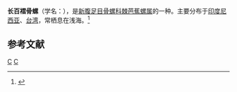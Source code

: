 {{Speciesbox
| taxon = Naquetia triquetra
| binomial_authority = (Born, 1778)
}}
'''长百褶骨螺'''（学名：''{{lang|la|Naquetia triquetra}}''），是[[新腹足目|新腹足目]][[骨螺科|骨螺科]][[棘芭蕉螺属|棘芭蕉螺属]]的一种。主要分布于[[印度尼西亚|印度尼西亚]]、[[台湾|台湾]]，常栖息在浅海。<ref>{{cite web|url=http://shell.sinica.edu.tw/chinese/shellbase_detail.php?science_no=846|title=国际贝库：长百褶骨螺|publisher=台湾贝类资料库|accessdate=2009-08-11}}</ref>

== 参考文献 ==
{{reflist}}
{{taxonbar}}
[[Category:_1778年描述的动物|C]]
[[Category:棘芭蕉螺属|C]]